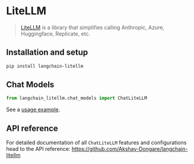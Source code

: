 # LiteLLM

>[LiteLLM](https://github.com/BerriAI/litellm) is a library that simplifies calling Anthropic, Azure, Huggingface, Replicate, etc.

## Installation and setup

```bash
pip install langchain-litellm
```

## Chat Models
```python
from langchain_litellm.chat_models import ChatLiteLLM
```
See a [usage example](../chat/litellm.ipynb).
## API reference
For detailed documentation of all `ChatLiteLLM` features and configurations head to the API reference: https://github.com/Akshay-Dongare/langchain-litellm
